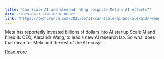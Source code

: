 ```yaml
---
title: "Can Scale AI and Alexandr Wang reignite Meta’s AI efforts?"
date: "2025-06-11T19:16:34.000Z"
link: "https://techcrunch.com/2025/06/11/can-scale-ai-and-alexandr-wang-reignite-metas-ai-efforts/"
---
```


Meta has reportedly invested billions of dollars into AI startup Scale AI and hired its CEO, Alexandr Wang, to lead a new AI research lab. So what does that mean for Meta and the rest of the AI ecosys...

[Read more](https://techcrunch.com/2025/06/11/can-scale-ai-and-alexandr-wang-reignite-metas-ai-efforts/)
